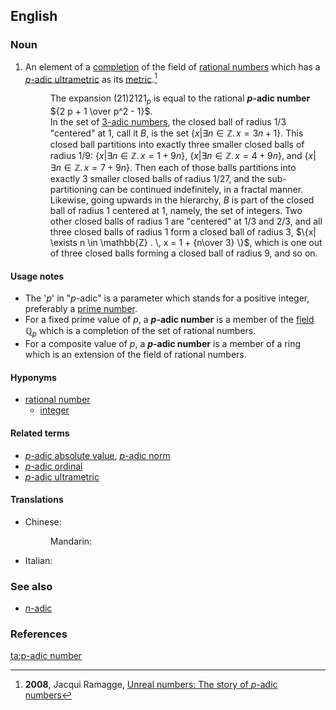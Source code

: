 {{DISPLAYTITLE:''p''-adic number}}
==English==
{{wikipedia|p-adic number|''p''-adic number}}

===Noun===
{{en-noun|head=''p''[[-adic]] [[number]]}}

# {{context|mathematics|lang=en}} An element of a [[completion]] of the field of [[rational number]]s which has a [[p-adic ultrametric|''p''-adic ultrametric]] as its [[metric]].<ref>'''2008''', Jacqui Ramagge, [http://www.uow.edu.au/content/groups/public/@web/@inf/@math/documents/web/uow061321.pdf Unreal numbers: The story of ''p''-adic numbers]</ref>
#: The expansion (21)2121<sub>''p''</sub> is equal to the rational <b>''p''-adic number</b> <math>{2 p + 1 \over p^2 - 1}</math>.
#: In the set of [[p-adic number|3-adic numbers]], the closed ball of radius 1/3 "centered" at 1, call it ''B'', is the set <math> \{x | \exists n \in \mathbb{Z} . \, x = 3 n + 1 \} </math>.  This closed ball partitions into exactly three smaller closed balls of radius 1/9: <math>\{x | \exists n \in \mathbb{Z} . \, x = 1 + 9 n \} </math>, <math>\{x | \exists n \in \mathbb{Z} . \, x = 4 + 9 n \}</math>, and <math>\{x | \exists n \in \mathbb{Z} . \, x = 7 + 9 n \} </math>.  Then each of those balls partitions into exactly 3 smaller closed balls of radius 1/27, and the sub-partitioning can be continued indefinitely, in a fractal manner.<br>Likewise, going upwards in the hierarchy, ''B'' is part of the closed ball of radius 1 centered at 1, namely, the set of integers.  Two other closed balls of radius 1 are "centered" at 1/3 and 2/3, and all three closed balls of radius 1 form a closed ball of radius 3, <math>\{x| \exists n \in \mathbb{Z} . \, x = 1 + {n\over 3} \} </math>, which is one out of three closed balls forming a closed ball of radius 9, and so on. 

====Usage notes====
* The '<i>p</i>' in "''p''-adic" is a parameter which stands for a positive integer, preferably a [[prime number]].
* For a fixed prime value of ''p'', a <b>''p''-adic number</b> is a member of the [[field]] <math>\mathbb{Q}_p</math> which is a completion of the set of rational numbers.
* For a composite value of ''p'', a <b>''p''-adic number</b> is a member of a ring which is an extension of the field of rational numbers. <!-- Is it also a completion? --> 

====Hyponyms====
* [[rational number]]
** [[integer]]

====Related terms====
* [[p-adic absolute value|''p''-adic absolute value]], [[p-adic norm|''p''-adic norm]]
* [[p-adic ordinal|''p''-adic ordinal]]
* [[p-adic ultrametric|''p''-adic ultrametric]]

====Translations====
{{trans-top}}
* Chinese:
*: Mandarin: {{t|cmn|p进数|tr=p jìn shù|sc=Hani}}
* Italian: {{t|it|numero p-adico|m}}
{{trans-mid}}
{{trans-bottom}}

===See also===
* [[n-adic|''n''-adic]]

===References===
<references />

[[ta:p-adic number]]